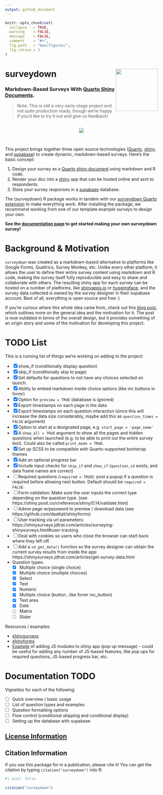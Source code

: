 ```yaml
---
output: github_document
---
```


<!-- README.md is generated from README.Rmd. Please edit that file -->

```r
knitr::opts_chunk$set(
  collapse   = TRUE,
  warning    = FALSE,
  message    = FALSE,
  comment    = "#>",
  fig.path   = "man/figures/",
  fig.retina = 3
)
```

# surveydown <a href='https://jhelvy.github.io/surveydown/'><img src='man/figures/logo.png' align="right" style="height:139px;"/></a>

### Markdown-Based Surveys With [Quarto Shiny Documents](https://quarto.org/docs/dashboards/interactivity/shiny-r.html).

> Note: This is still a very early-stage project and not quite production ready, though we're happy if you'd like to try it out and give us feedback!

<br>
<center>
<img src='man/figures/technologies.png' align="center" style="max-height:250px;"/>
</center>
<br>

This project brings together three open source technologies ([Quarto](https://quarto.org/), [shiny](https://shiny.posit.co/), and [supabase](https://supabase.com/)) to create dynamic, markdown-based surveys. Here's the basic concept:

1. Design your survey as a [Quarto shiny document](https://quarto.org/docs/dashboards/interactivity/shiny-r.html) using markdown and R code.
2. Render your doc into a [shiny](https://shiny.posit.co/) app that can be hosted online and sent to respondents.
3. Store your survey responses in a [supabase](https://supabase.com/) database.

The {surveydown} R package works in tandem with our [surveydown Quarto extension](https://github.com/jhelvy/surveydown-ext) to make everything work. After installing the package, we recommend working from one of our template example surveys to design your own.

**See the [documentation page](https://jhelvy.github.io/surveydown/) to get started making your own surveydown survey!**

# Background & Motivation

`surveydown` was created as a markdown-based alternative to platforms like Google Forms, Qualtrics, Survey Monkey, etc. Unlike every other platform, it allows the user to define their entire survey content using markdown and R code, making the survey itself fully reproducible and easy to share and collaborate with others. The resulting shiny app for each survey can be hosted on a number of platforms, like [shinyapps.io](https://shinyapps.io/) or [huggingface](https://huggingface.co/), and the survey data collected is owned by the survey designer in their supabase account. Best of all, everything is open source and free :)

If you're curious where this whole idea came from, check out this [blog post](https://www.jhelvy.com/blog/2023-04-06-markdown-surveys/), which outlines more on the general idea and the motivation for it. The post is now outdated in terms of the overall design, but it provides something of an origin story and some of the motivation for developing this project.

# TODO List

This is a running list of things we're working on adding to the project:

- [x] show_if (conditionally display question)
- [x] skip_if (conditionally skip to page)
- [x] Set defaults for questions to not have any choices selected on launch.
- [x] Ability to embed markdown inside choice options (like mc buttons in formr)
- [x] Option for `preview = TRUE` (database is ignored)
- [x] Export timestamps on each page in the data
- [x] Export timestamps on each question interaction (since this will increase the data size considerably, maybe add this as `question_times = FALSE` argument)
- [x] Option to start at a designated page, e.g. `start_page = 'page_name'`
- [x] A `show_all = TRUE` argument to show all the pages and hidden questions when launched (e.g. to be able to print out the entire survey text). Could also be called `print_mode = TRUE`.
- [x] Set up SCSS to be compatible with Quarto-supported bootstrap themes
- [x] Add an optional progress bar
- [x] Include input checks for `skip_if` and `show_if` (`question_id` exists, and data frame names are correct)
- [ ] Required questions (`required = TRUE`): post a popup if a question is required before allowing next button. Default should be `required = FALSE`.
- [ ] Form validation: Make sure the user inputs the correct type depending on the question type. (see https://shiny.posit.co/r/reference/shiny/0.14/validate.html)
- [ ] Admin page w/password to preview / download data (see https://github.com/daattali/shinyforms)
- [ ] User tracking via url parameters: https://shinysurveys.jdtrat.com/articles/surveying-shinysurveys.html#user-tracking
- [ ] Deal with cookies so users who close the browser can start back where they left off.
- [ ] Add a `sd_get_data()` function so the survey designer can obtain the current survey results from inside the app: https://shinysurveys.jdtrat.com/articles/get-survey-data.html
- Question types:
  - [x] Multiple choice (single choice)
  - [x] Multiple choice (multiple choices)
  - [x] Select
  - [x] Text
  - [x] Numeric
  - [x] Multiple choice (button...like formr mc_button)
  - [x] Text area
  - [x] Date
  - [ ] Matrix
  - [ ] Slider

Resources / examples:

- [shinysurveys](https://github.com/jdtrat/shinysurveys)
- [shinyforms](https://github.com/daattali/shinyforms)
- [Example](https://rtask.thinkr.fr/pimping-your-shiny-app-with-a-javascript-library-an-example-using-sweetalert2/) of adding JS modules to shiny app (pop up message) - could be useful for adding any number of JS-based features, like pop ups for required questions, JS-based progress bar, etc.

# Documentation TODO

Vignettes for each of the following:

- [ ] Quick overview / basic usage
- [ ] List of question types and examples
- [ ] Question formatting options
- [ ] Flow control (conditional skipping and conditional display)
- [ ] Setting up the database with supabase

## [License Information](https://github.com/jhelvy/surveydown/blob/master/LICENSE.md)

## Citation Information

If you use this package for in a publication, please cite it! You can get the citation by typing `citation("surveydown")` into R:

```r
#| eval: false
 
citation("surveydown")
```
